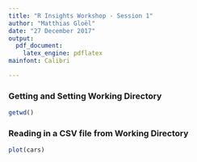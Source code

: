 ```yaml
---
title: "R Insights Workshop - Session 1"
author: "Matthias Gloël"
date: "27 December 2017"
output: 
  pdf_document:
    latex_engine: pdflatex
mainfont: Calibri

---
```



### Getting and Setting Working Directory
```r
getwd()
```


### Reading in a CSV file from Working Directory
```r
plot(cars)
```


